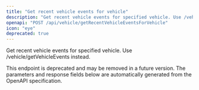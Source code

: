 ```yaml
---
title: "Get recent vehicle events for vehicle"
description: "Get recent vehicle events for specified vehicle. Use /vehicle/getVehicleEvents instead."
openapi: "POST /api/vehicle/getRecentVehicleEventsForVehicle"
icon: "eye"
deprecated: true
---
```


Get recent vehicle events for specified vehicle. Use /vehicle/getVehicleEvents instead.

<Warning>
This endpoint is deprecated and may be removed in a future version.
</Warning>

<Note>
The parameters and response fields below are automatically generated from the OpenAPI specification.
</Note>
